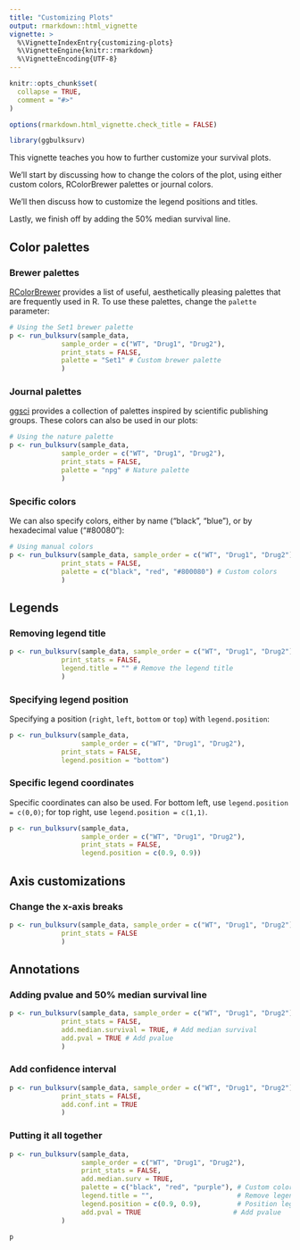 ```yaml
---
title: "Customizing Plots"
output: rmarkdown::html_vignette
vignette: >
  %\VignetteIndexEntry{customizing-plots}
  %\VignetteEngine{knitr::rmarkdown}
  %\VignetteEncoding{UTF-8}
---
```


```r
knitr::opts_chunk$set(
  collapse = TRUE,
  comment = "#>"
)

options(rmarkdown.html_vignette.check_title = FALSE)
```

```r
library(ggbulksurv)
```

This vignette teaches you how to further customize your survival plots. 

We'll start by discussing how to change the colors of the plot, using either custom colors, RColorBrewer palettes or journal colors. 

We'll then discuss how to customize the legend positions and titles. 

Lastly, we finish off by adding the 50% median survival line. 


## Color palettes

### Brewer palettes

[RColorBrewer](https://r-graph-gallery.com/38-rcolorbrewers-palettes.html) provides a list of useful, aesthetically pleasing palettes that are frequently used in R. To use these palettes, change the `palette` parameter: 

```r
# Using the Set1 brewer palette
p <- run_bulksurv(sample_data, 
             sample_order = c("WT", "Drug1", "Drug2"),
             print_stats = FALSE,
             palette = "Set1" # Custom brewer palette
             )
```


### Journal palettes

[ggsci](https://nanx.me/ggsci/index.html) provides a collection of palettes inspired by scientific publishing groups. These colors can also be used in our plots: 

```r
# Using the nature palette
p <- run_bulksurv(sample_data, 
             sample_order = c("WT", "Drug1", "Drug2"),
             print_stats = FALSE,
             palette = "npg" # Nature palette
             )
```


### Specific colors

We can also specify colors, either by name ("black", "blue"), or by hexadecimal value ("#80080"): 

```r
# Using manual colors
p <- run_bulksurv(sample_data, sample_order = c("WT", "Drug1", "Drug2"),
             print_stats = FALSE,
             palette = c("black", "red", "#800080") # Custom colors
             )
```

## Legends

### Removing legend title

```r
p <- run_bulksurv(sample_data, sample_order = c("WT", "Drug1", "Drug2"),
             print_stats = FALSE,
             legend.title = "" # Remove the legend title
             )
```


### Specifying legend position
Specifying a position (`right`, `left`, `bottom` or `top`) with `legend.position`:

```r
p <- run_bulksurv(sample_data, 
                  sample_order = c("WT", "Drug1", "Drug2"),
             print_stats = FALSE,
             legend.position = "bottom")
```

### Specific legend coordinates

Specific coordinates can also be used. For bottom left, use `legend.position = c(0,0)`; for top right, use `legend.position = c(1,1)`.

```r
p <- run_bulksurv(sample_data, 
                  sample_order = c("WT", "Drug1", "Drug2"),
                  print_stats = FALSE,
                  legend.position = c(0.9, 0.9))
```


## Axis customizations

### Change the x-axis breaks

```r
p <- run_bulksurv(sample_data, sample_order = c("WT", "Drug1", "Drug2"),
             print_stats = FALSE
             )
```

## Annotations

### Adding pvalue and 50% median survival line

```r
p <- run_bulksurv(sample_data, sample_order = c("WT", "Drug1", "Drug2"),
             print_stats = FALSE,
             add.median.survival = TRUE, # Add median survival
             add.pval = TRUE # Add pvalue
             )
```

### Add confidence interval

```r
p <- run_bulksurv(sample_data, sample_order = c("WT", "Drug1", "Drug2"),
             print_stats = FALSE,
             add.conf.int = TRUE
             )
```



### Putting it all together

```r
p <- run_bulksurv(sample_data, 
                  sample_order = c("WT", "Drug1", "Drug2"),
                  print_stats = FALSE,
                  add.median.surv = TRUE, 
                  palette = c("black", "red", "purple"), # Custom colors
                  legend.title = "",                     # Remove legend title
                  legend.position = c(0.9, 0.9),         # Position legend at top right
                  add.pval = TRUE                       # Add pvalue
             )

p
```

